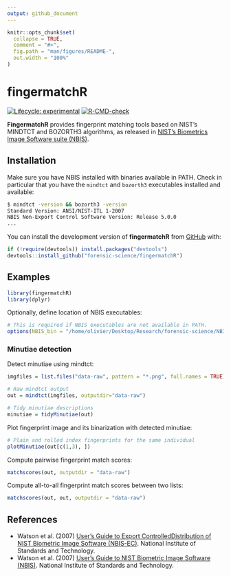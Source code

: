 ```yaml
---
output: github_document
---
```


<!-- README.md is generated from README.Rmd. Please edit that file -->

```r
knitr::opts_chunk$set(
  collapse = TRUE,
  comment = "#>",
  fig.path = "man/figures/README-",
  out.width = "100%"
)
```

# fingermatchR

<!-- badges: start -->
[![Lifecycle: experimental](https://img.shields.io/badge/lifecycle-experimental-orange.svg)](https://lifecycle.r-lib.org/articles/stages.html#experimental)
[![R-CMD-check](https://github.com/forensic-science/fingermatchR/workflows/R-CMD-check/badge.svg)](https://github.com/forensic-science/fingermatchR/actions)
<!-- badges: end -->

**FingermatchR** provides fingerprint matching tools based on NIST's MINDTCT and BOZORTH3 algorithms, as released in [NIST's Biometrics Image Software suite (NBIS)](https://www.nist.gov/services-resources/software/nist-biometric-image-software-nbis).

## Installation

Make sure you have NBIS installed with binaries available in PATH. Check in particular that you have the `mindtct` and `bozorth3` executables installed and available:
```bash
$ mindtct -version && bozorth3 -version
Standard Version: ANSI/NIST-ITL 1-2007
NBIS Non-Export Control Software Version: Release 5.0.0
...
```

You can install the development version of **fingermatchR** from [GitHub](https://github.com/) with:

```r
if (!require(devtools)) install.packages("devtools")
devtools::install_github("forensic-science/fingermatchR")
```

## Examples

```r
library(fingermatchR)
library(dplyr)
```

Optionally, define location of NBIS executables:

```r
# This is required if NBIS executables are not available in PATH.
options(NBIS_bin = "/home/olivier/Desktop/Research/forensic-science/NBIS/src/bin")
```

### Minutiae detection

Detect minutiae using mindtct:

```r
imgfiles = list.files("data-raw", pattern = "*.png", full.names = TRUE)

# Raw mindtct output
out = mindtct(imgfiles, outputdir="data-raw")

# Tidy minutiae descriptions
minutiae = tidyMinutiae(out)
```

Plot fingerprint image and its binarization with detected minutiae:

```r
# Plain and rolled index fingerprints for the same individual
plotMinutiae(out[c(1,3), ])
```

Compute pairwise fingerprint match scores:

```r
matchscores(out, outputdir = "data-raw")
```

Compute all-to-all fingerprint match scores between two lists:

```r
matchscores(out, out, outputdir = "data-raw")
```

## References

- Watson et al. (2007) [User's Guide to Export ControlledDistribution of NIST Biometric Image Software (NBIS-EC)](https://nvlpubs.nist.gov/nistpubs/Legacy/IR/nistir7391.pdf). National Institute of Standards and Technology.
- Watson et al. (2007) [User's Guide to NIST Biometric Image Software (NBIS)](https://nvlpubs.nist.gov/nistpubs/Legacy/IR/nistir7392.pdf). National Institute of Standards and Technology.
